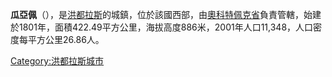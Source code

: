 '''瓜亞佩'''（{{lang-es|Guayape}}），是[[洪都拉斯|洪都拉斯]]的城鎮，位於該國西部，由[[奧科特佩克省|奧科特佩克省]]負責管轄，始建於1801年，面積422.49平方公里，海拔高度886米，2001年人口11,348，人口密度每平方公里26.86人。

{{Coord|14|43|N|86|50|W|display=title}}

{{Honduras-geo-stub}}
[[Category:洪都拉斯城市|Category:洪都拉斯城市]]